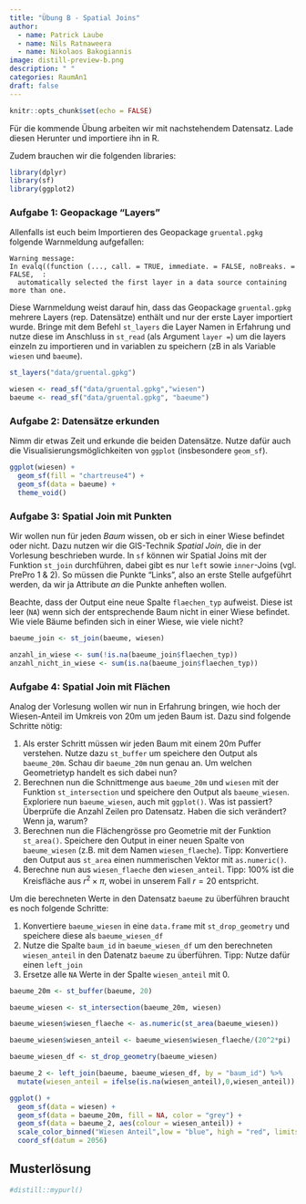 ```yaml
---
title: "Übung B - Spatial Joins"
author:
  - name: Patrick Laube
  - name: Nils Ratnaweera
  - name: Nikolaos Bakogiannis
image: distill-preview-b.png  
description: " "
categories: RaumAn1
draft: false  
---
```


```r
knitr::opts_chunk$set(echo = FALSE)
```

Für die kommende Übung arbeiten wir mit nachstehendem Datensatz. Lade diesen Herunter und importiere ihn in R.

Zudem brauchen wir die folgenden libraries:

```r
library(dplyr)
library(sf)
library(ggplot2)
```

### Aufgabe 1: Geopackage "Layers"

Allenfalls ist euch beim Importieren des Geopackage `gruental.pgkg` folgende Warnmeldung aufgefallen:

```
Warning message:
In evalq((function (..., call. = TRUE, immediate. = FALSE, noBreaks. = FALSE,  :
  automatically selected the first layer in a data source containing more than one.
```

Diese Warnmeldung weist darauf hin, dass das Geopackage `gruental.gpkg` mehrere Layers (rep. Datensätze) enthält und nur der erste Layer importiert wurde. Bringe mit dem Befehl `st_layers` die Layer Namen in Erfahrung und nutze diese im Anschluss in `st_read` (als Argument `layer = `) um die layers einzeln zu importieren und in variablen zu speichern (zB in als Variable `wiesen` und `baeume`).

```r
st_layers("data/gruental.gpkg")

wiesen <- read_sf("data/gruental.gpkg","wiesen")
baeume <- read_sf("data/gruental.gpkg", "baeume")
```

### Aufgabe 2: Datensätze erkunden

Nimm dir etwas Zeit und erkunde die beiden Datensätze. Nutze dafür auch die Visualisierungsmöglichkeiten von `ggplot` (insbesondere `geom_sf`).

```r
ggplot(wiesen) +
  geom_sf(fill = "chartreuse4") +
  geom_sf(data = baeume) +
  theme_void()
```

### Aufgabe 3:  Spatial Join mit Punkten

Wir wollen nun für jeden *Baum* wissen, ob er sich in einer Wiese befindet oder nicht. Dazu nutzen wir die GIS-Technik *Spatial Join*, die in der Vorlesung beschrieben wurde. In `sf` können wir Spatial Joins mit der Funktion `st_join` durchführen, dabei gibt es nur `left` sowie `inner`-Joins (vgl. PrePro 1 & 2). So müssen die Punkte "Links", also an erste Stelle aufgeführt werden, da wir ja Attribute *an* die Punkte anheften wollen.

Beachte, dass der Output eine neue Spalte `flaechen_typ` aufweist. Diese ist leer (`NA`) wenn sich der entsprechende Baum nicht in einer Wiese befindet. Wie viele Bäume befinden sich in einer Wiese, wie viele nicht?

```r
baeume_join <- st_join(baeume, wiesen) 

anzahl_in_wiese <- sum(!is.na(baeume_join$flaechen_typ))
anzahl_nicht_in_wiese <- sum(is.na(baeume_join$flaechen_typ))
```

### Aufgabe 4: Spatial Join mit Flächen

Analog der Vorlesung wollen wir nun in Erfahrung bringen, wie hoch der Wiesen-Anteil im Umkreis von 20m um jeden Baum ist. Dazu sind folgende Schritte nötig: 

1. Als erster Schritt müssen wir jeden Baum mit einem 20m Puffer verstehen. Nutze dazu `st_buffer` um speichere den Output als `baeume_20m`. Schau dir `baeume_20m` nun genau an. Um welchen Geometrietyp handelt es sich dabei nun?
2. Berechnen nun die Schnittmenge aus `baeume_20m` und `wiesen` mit der Funktion `st_intersection` und speichere den Output als `baeume_wiesen`. Exploriere nun `baeume_wiesen`, auch mit `ggplot()`. Was ist passiert? Überprüfe die Anzahl Zeilen pro Datensatz. Haben die sich verändert? Wenn ja, warum?
3. Berechnen nun die Flächengrösse pro Geometrie mit der Funktion `st_area()`. Speichere den Output in einer neuen Spalte von `baeume_wiesen` (z.B. mit dem Namen `wiesen_flaeche`). Tipp: Konvertiere den Output aus `st_area` einen nummerischen Vektor mit `as.numeric()`.
4. Berechne nun aus `wiesen_flaeche` den `wiesen_anteil`. Tipp: 100% ist die Kreisfläche aus $r^2\times \pi$, wobei in unserem Fall $r = 20$ entspricht.

Um die berechneten Werte in den Datensatz `baeume` zu überführen braucht es noch folgende Schritte:

1. Konvertiere `baeume_wiesen` in eine `data.frame` mit `st_drop_geometry` und speichere diese als `baeume_wiesen_df`
2. Nutze die Spalte `baum_id` in `baeume_wiesen_df` um den berechneten `wiesen_anteil` in den Datenatz `baeume` zu überführen. Tipp: Nutze dafür einen `left_join`
3. Ersetze alle `NA` Werte in der Spalte `wiesen_anteil` mit 0.

```r
baeume_20m <- st_buffer(baeume, 20)

baeume_wiesen <- st_intersection(baeume_20m, wiesen) 

baeume_wiesen$wiesen_flaeche <- as.numeric(st_area(baeume_wiesen))

baeume_wiesen$wiesen_anteil <- baeume_wiesen$wiesen_flaeche/(20^2*pi)

baeume_wiesen_df <- st_drop_geometry(baeume_wiesen)

baeume_2 <- left_join(baeume, baeume_wiesen_df, by = "baum_id") %>%
  mutate(wiesen_anteil = ifelse(is.na(wiesen_anteil),0,wiesen_anteil))
```

::: {.column-page}
```r
ggplot() +
  geom_sf(data = wiesen) +
  geom_sf(data = baeume_20m, fill = NA, color = "grey") +
  geom_sf(data = baeume_2, aes(colour = wiesen_anteil)) +
  scale_color_binned("Wiesen Anteil",low = "blue", high = "red", limits = c(0,1), label = scales::label_percent()) +
  coord_sf(datum = 2056)
```
:::

## Musterlösung

```r
#distill::mypurl()
```


